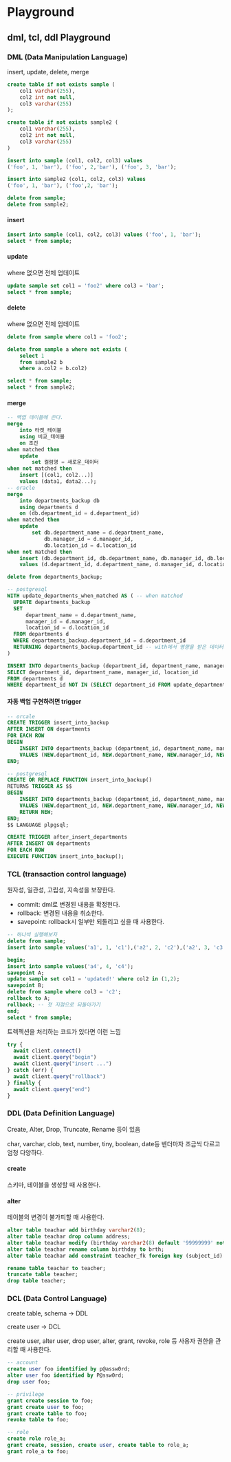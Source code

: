 # Playground

## dml, tcl, ddl Playground

### DML (Data Manipulation Language)

insert, update, delete, merge

```sql
create table if not exists sample (
	col1 varchar(255),
	col2 int not null,
	col3 varchar(255)
);

create table if not exists sample2 (
	col1 varchar(255),
	col2 int not null,
	col3 varchar(255)
)

insert into sample (col1, col2, col3) values
('foo', 1, 'bar'), ('foo', 2,'bar'), ('foo', 3, 'bar');

insert into sample2 (col1, col2, col3) values
('foo', 1, 'bar'), ('foo',2, 'bar');

delete from sample;
delete from sample2;
```

#### insert

```sql
insert into sample (col1, col2, col3) values ('foo', 1, 'bar');
select * from sample;
```

#### update

where 없으면 전체 업데이트

```sql
update sample set col1 = 'foo2' where col3 = 'bar';
select * from sample;
```

#### delete

where 없으면 전체 업데이트

```sql
delete from sample where col1 = 'foo2';

delete from sample a where not exists (
	select 1
	from sample2 b
	where a.col2 = b.col2)

select * from sample;
select * from sample2;
```

#### merge

```sql
-- 백업 데이블에 쓴다.
merge
	into 타켓_테이블
	using 비교_테이블
	on 조건
when matched then
	update
		set 컬럼명 = 새로운_데이터
when not matched then
	insert [(col1, col2...)]
	values (data1, data2...);
-- oracle
merge
	into departments_backup db
	using departments d
	on (db.department_id = d.department_id)
when matched then
	update
		set db.department_name = d.department_name,
			db.manager_id = d.manager_id,
			db.location_id = d.location_id
when not matched then
	insert (db.department_id, db.department_name, db.manager_id, db.location_id)
	values (d.department_id, d.department_name, d.manager_id, d.location_id);

delete from departments_backup;

-- postgresql
WITH update_departments_when_matched AS ( -- when matched
  UPDATE departments_backup
  SET
      department_name = d.department_name,
      manager_id = d.manager_id,
      location_id = d.location_id
  FROM departments d
  WHERE departments_backup.department_id = d.department_id
  RETURNING departments_backup.department_id -- with에서 영향을 받은 데이터를 반환
)

INSERT INTO departments_backup (department_id, department_name, manager_id, location_id) -- when not matched
SELECT department_id, department_name, manager_id, location_id
FROM departments d
WHERE department_id NOT IN (SELECT department_id FROM update_departments_when_matched);
```

#### 자동 백업 구현하려면 trigger

```sql
-- orcale
CREATE TRIGGER insert_into_backup
AFTER INSERT ON departments
FOR EACH ROW
BEGIN
    INSERT INTO departments_backup (department_id, department_name, manager_id, location_id)
    VALUES (NEW.department_id, NEW.department_name, NEW.manager_id, NEW.location_id);
END;

-- postgresql
CREATE OR REPLACE FUNCTION insert_into_backup()
RETURNS TRIGGER AS $$
BEGIN
    INSERT INTO departments_backup (department_id, department_name, manager_id, location_id)
    VALUES (NEW.department_id, NEW.department_name, NEW.manager_id, NEW.location_id);
    RETURN NEW;
END;
$$ LANGUAGE plpgsql;

CREATE TRIGGER after_insert_departments
AFTER INSERT ON departments
FOR EACH ROW
EXECUTE FUNCTION insert_into_backup();
```

### TCL (transaction control language)

원자성, 일관성, 고립성, 지속성을 보장한다.

- commit: dml로 변경된 내용을 확정헌다.
- rollback: 변경된 내용을 취소한다.
- savepoint: rollback시 일부만 되돌리고 싶을 때 사용한다.

```sql
-- 하나씩 실행해보자
delete from sample;
insert into sample values('a1', 1, 'c1'),('a2', 2, 'c2'),('a2', 3, 'c3');

begin;
insert into sample values('a4', 4, 'c4');
savepoint A;
update sample set col1 = 'updated!' where col2 in (1,2);
savepoint B;
delete from sample where col3 = 'c2';
rollback to A;
rollback; -- 첫 지점으로 되돌아가기
end;
select * from sample;
```

트렉젝션을 처리하는 코드가 있다면 이런 느낌

```js
try {
  await client.connect()
  await client.query("begin")
  await client.query("insert ...")
} catch (err) {
  await client.query("rollback")
} finally {
  await client.query("end")
}
```

### DDL (Data Definition Language)

Create, Alter, Drop, Truncate, Rename 등이 있음

char, varchar, clob, text, number, tiny, boolean, date등 벤더마자 조금씩 다르고 엄청 다양하다.

#### create

스키마, 테이블을 생성할 때 사용한다.

#### alter

테이블의 변경이 불가피할 때 사용한다.

```sql
alter table teachar add birthday varchar2(8);
alter table teachar drop column address;
alter table teachar modify (birthday varchar2(8) default '99999999' not null);
alter table teachar rename column birthday to brth;
alter table teachar add constraint teacher_fk foreign key (subject_id) references subject(subject_id);

rename table teachar to teacher;
truncate table teacher;
drop table teacher;
```

### DCL (Data Control Language)

create table, schema -> DDL

create user -> DCL

create user, alter user, drop user, alter, grant, revoke, role 등 사용자 권한을 관리할 때 사용한다.

```sql
-- account
create user foo identified by p@assw0rd;
alter user foo identified by P@ssw0rd;
drop user foo;

-- privilege
grant create session to foo;
grant create user to foo;
grant create table to foo;
revoke table to foo;

-- role
create role role_a;
grant create, session, create user, create table to role_a;
grant role_a to foo;
```
